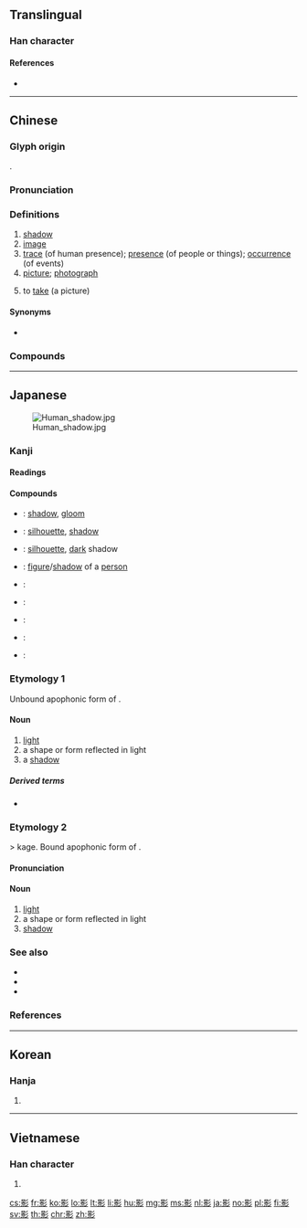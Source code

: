 ==Translingual==
{{stroke order|strokes=15}}

===Han character===
{{Han char|rn=59|rad=彡|as=12|sn=15|four=62922|canj=AFHHH|ids=⿰景彡}}

====References====
* {{Han ref|kx=0364.190|dkj=10019|dj=0684.050|hdz=20857.040|uh=5F71|ud=24433|bh=BC76|bd=48246}}

----

==Chinese==
{{zh-forms}}

===Glyph origin===
{{Han etym}}
{{Han compound|景|彡|ls=psc|c1=p|c2=s}}.

===Pronunciation===
{{zh-pron
|m=yǐng
|c=jing2,jeng2
|g=in3
|h=pfs=yáng
|j=ing2
|md=īng
|mn=éng/iáⁿ/ńg
|mn_note=éng - literary; iáⁿ - vernacular; ńg - vernacular (limited, e.g. {{zh-l|樹影|tr=-}})
|w=2in
|mc=y
|oc=y
|ma=
|cat=n,c:v
}}

===Definitions===
{{zh-hanzi}}

# [[shadow]]
# [[image]]
# [[trace]] (of human presence); [[presence]] (of people or things); [[occurrence]] (of events)
# [[picture]]; [[photograph]]
# {{lb|zh|Cantonese}} to [[take]] (a picture)

====Synonyms====
* {{sense|to take a picture}} {{qualifier|Mandarin}} {{zh-l|拍}}

===Compounds===
{{zh-der|電影:film, movie|影響:influence|三影郎中|不見人影|不見蹤影|二輪電影|人影|人影兒|伴唱影碟|來蹤去影|倒影|倩影|倫敦影展|側影|偶影|傍個影兒|儷影|儷影雙雙|光影|全景電影|刀光劍影|剪影|劇情影片|動畫影像|化為泡影|北非諜影|匿影藏形|半影|卡通電影|卦影|古人影子|合影|君影草|吠影吠聲|含沙射影|吹影鏤塵|商業影片|喜劇電影|坎城影展|報導攝影|夢幻泡影|天文攝影|如影相隨|如影隨形|孤形吊影|孤形單影|孤形隻影|孤身隻影|實況錄影|實驗電影|射影|小影|小電影|帆影|幻影|幽夢影|弄影|弓影杯蛇|弓影浮杯|弔影|張三影|形單影單|形單影支|形單影隻|形孤影寡|形孤影隻|形影|形影不離|形影相依|形影相弔|形影相追|形影相隨|形影相顧|形隻影單|彩影|影不離燈|影中蛇|影事|影人|影像|影像合成|影像處理|影兒|影劇|影占|影印|影印本|影印機|影友會|影后|影圈|影城|影堂|影塑|影壁|影壇|影子|影子內閣|影子政府|影子花|影宋抄本|影寫本|影射|影展|影帝|影帶|影形不離|影影|影影綽綽|影戤|影戲|影戲人兒|影星|影本|影格|影業|影燈|影片|影碟|影神|影視|影視卡|影評|影評家|影調|影調劇|影跡|影蹤|影身|影迷|影鈔本|影附|影院|影隻形單|影集|影音光碟|影音統碟|影響力|後影|從影|心影|息影|息影園林|息影林泉|成人電影|投影|投影機|投影片|投影畫|投影畫法|抱影|抹不著影|拍電影|捉影捕風|捉風捕影|捕影拿風|捕影繫風|捕風捉影|捕風繫影|掠影|探竿影草|推理電影|握風捕影|搏影|攝影|攝影室|攝影小說|攝影師|攝影棚|攝影機|放影機|放映影幕|數位影像|數位影碟|斂影逃形|新聞剪影|日不移影|暗影|暗香疏影|書影|有味電影|有感電影|有聲電影|有點影兒|望風捕影|望風撲影|木偶影片|杆影|杯弓蛇影|東京影展|杳無蹤影|柏林影展|柳影花陰|桑榆暮影|標高投影|水光雲影|沒形沒影|沒影兒|沒影子|沒有影兒|泡影|浮光掠影|潛影|潛骸竄影|灤州影|無形無影|無影無形|無影無蹤|無聲電影|無蹤無影|燭影搖紅|燭影斧聲|環幕電影|瓦影龜魚|畏影惡跡|畏影而走|留影|畫影圖形|疏影|疑影|皮影戲|真影|眼影|碟影機|碟影片|科幻電影|立竿見影|立體影像|立體影片|立體攝影|立體電影|竹影|紐約影展|紙上電影|縮影|縮影微捲|繪影繪聲|繪聲繪影|繫風捕影|美術電影|背影|航空攝影|萍蹤浪影|藏形匿影|藏頭漏影|蟾影|衣香鬢影|衾影無慚|複合攝影|負影|蹤影|躡影追風|身影|近焦攝影|迴清倒影|追蹤覓影|追風捕影|追風覓影|追風躡影|透視縮影|遙測影像|錄影|錄影帶|錄影機|錄影碟|錄影節目|錄放影機|鏤塵吹影|陰影|陰影法|隻影全無|隻身孤影|雁影分飛|雷射攝影|電影圈|電影小說|電影文化|電影明星|電影業|電影票|電影美術|電影藝術|電影街|電影語言|電影院|電視影像|電視影片|電視影集|露天電影|響答影隨|頭影|顧影|顧影弄姿|顧影自憐|顯影|顯微書影|駒影|驢皮影|高速攝影|鬼影|鬼影子|鬼影幢幢|魅影|麗影|黑影|黑白影片|龕影}}

{{zh-cat|Photography}}

----

==Japanese==
[[Image:Human_shadow.jpg|thumb|right]]

===Kanji===
{{ja-kanji|grade=c|rs=彡12}}

====Readings====
{{ja-readings|goon=[[よう]] (yō)|kanon=[[えい]] (ei)|kun=[[かげ]] (kage)}}

====Compounds====
{{der-top|Compounds}}
* {{ja-r|暗影|あんえい}}: [[shadow]], [[gloom]]
* {{ja-r|影法師|かげぼうし}}: [[silhouette]], [[shadow]]
* {{ja-r|黒影|こくえい}}: [[silhouette]], [[dark]] shadow
* {{ja-r|人影|じんえい}}: [[figure]]/[[shadow]] of a [[person]]
* {{ja-r|月影|つきかげ}}:
* {{ja-r|空影|そらかげ}}:
* {{ja-r|山影|やまかげ}}:
* {{ja-r|闇影|やみかげ}}:
* {{ja-r|日影|ひかげ}}:
{{der-bottom}}

===Etymology 1===
Unbound apophonic form of {{m|ja|影|tr=kaga}}.

====Noun====
{{ja-noun|かが}}

# [[light]]
# a shape or form reflected in light
# a [[shadow]]

=====Derived terms=====
* {{ja-r|鏡|かがみ}}

===Etymology 2===
{{ja-kanjitab|かげ|yomi=k}}
{{suffix|lang=ja|影|tr1=kaga|い|tr2=i}} > kage. Bound apophonic form of {{m|ja|影|tr=kaga}}.

====Pronunciation====
{{ja-pron|yomi=k|かげ|acc=1|acc_ref=DJR,NHK}}

====Noun====
{{ja-noun|かげ}}

# [[light]]
# a shape or form reflected in light
# [[shadow]]

===See also===
* {{ja-r|陰|かげ}}
* {{ja-r|日陰|ひかげ}}
* {{ja-r|陰影|いんえい}}

===References===
<references/>

----

==Korean==

===Hanja===
{{ko-hanja|hangeul=영}}

# {{defn|lang=ko|sort=彡12}}

----

==Vietnamese==

===Han character===
{{vi-hantu|[[ảnh]]|rs=彡12}}

# {{defn|lang=vi|sort=彡12}}

[[cs:影]]
[[fr:影]]
[[ko:影]]
[[lo:影]]
[[lt:影]]
[[li:影]]
[[hu:影]]
[[mg:影]]
[[ms:影]]
[[nl:影]]
[[ja:影]]
[[no:影]]
[[pl:影]]
[[fi:影]]
[[sv:影]]
[[th:影]]
[[chr:影]]
[[zh:影]]